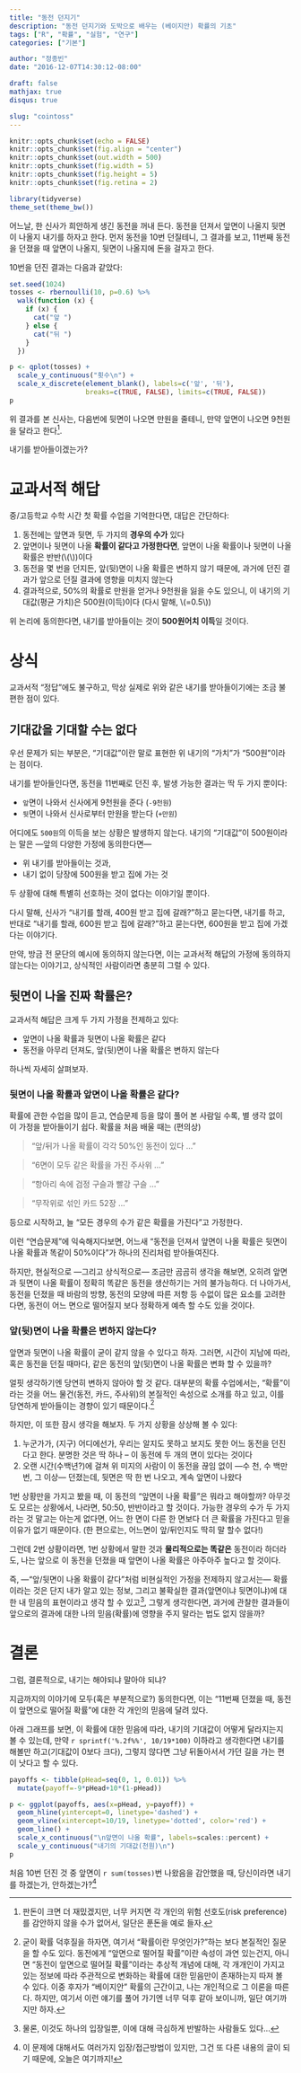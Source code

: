 ```yaml
---
title: "동전 던지기"
description: "동전 던지기와 도박으로 배우는 (베이지안) 확률의 기초"
tags: ["R", "확률", "실험", "연구"]
categories: ["기본"]

author: "정종빈"
date: "2016-12-07T14:30:12-08:00"

draft: false
mathjax: true
disqus: true

slug: "cointoss"
---
```


```r
knitr::opts_chunk$set(echo = FALSE)
knitr::opts_chunk$set(fig.align = "center")
knitr::opts_chunk$set(out.width = 500)
knitr::opts_chunk$set(fig.width = 5)
knitr::opts_chunk$set(fig.height = 5)
knitr::opts_chunk$set(fig.retina = 2)

library(tidyverse)
theme_set(theme_bw())
```

어느날, 한 신사가 희안하게 생긴 동전을 꺼내 든다.
동전을 던져서 앞면이 나올지 뒷면이 나올지 내기를 하자고 한다.
먼저 동전을 10번 던질테니, 그 결과를 보고, 11번째 동전을 던졌을 때 앞면이
나올지, 뒷면이 나올지에 돈을 걸자고 한다.

10번을 던진 결과는 다음과 같았다:

```r
set.seed(1024)
tosses <- rbernoulli(10, p=0.6) %>%
  walk(function (x) {
    if (x) {
      cat("앞 ")
    } else {
      cat("뒤 ")
    }
  })
```

```r
p <- qplot(tosses) +
  scale_y_continuous("횟수\n") +
  scale_x_discrete(element_blank(), labels=c('앞', '뒤'),
                   breaks=c(TRUE, FALSE), limits=c(TRUE, FALSE))
p
```


위 결과를 본 신사는, 다음번에 뒷면이 나오면 만원을 줄테니,
만약 앞면이 나오면 9천원을 달라고 한다[^1].

[^1]: 판돈이 크면 더 재밌겠지만, 너무 커지면 각 개인의 위험 선호도(risk  preference)를 감안하지 않을 수가 없어서, 일단은 푼돈을 예로 들자.

내기를 받아들이겠는가?

# 교과서적 해답

중/고등학교 수학 시간 첫 확률 수업을 기억한다면, 대답은 간단하다:

1. 동전에는 앞면과 뒷면, 두 가지의 **경우의 수가** 있다
1. 앞면이나 뒷면이 나올 **확률이 같다고 가정한다면**, 앞면이 나올 확률이나
뒷면이 나올 확률은 반반(\\(\frac{1}{2}\\))이다
1. 동전을 몇 번을 던지든, 앞(뒷)면이 나올 확률은 변하지 않기 때문에,
과거에 던진 결과가 앞으로 던질 결과에 영향을 미치지 않는다
1. 결과적으로, 50%의 확률로 만원을 얻거나 9천원을 잃을 수도 있으니,
이 내기의 기대값(평균 가치)은 500원(이득)이다
(다시 말해, \\(\frac{10 - 9}{2}=0.5\\))

위 논리에 동의한다면, 내기를 받아들이는 것이 **500원어치 이득**일 것이다.

# 상식

교과서적 "정답"에도 불구하고, 막상 실제로 위와 같은 내기를 받아들이기에는 조금
불편한 점이  있다.

## **기대값**을 **기대**할 수는 없다

우선 문제가 되는 부분은, "기대값"이란 말로 표현한 위 내기의 "가치"가
"500원"이라는 점이다.

내기를 받아들인다면, 동전을 11번째로 던진 후,
발생 가능한 결과는 딱 두 가지 뿐이다:

- `앞`면이 나와서 신사에게 9천원을 준다 (`-9천원`)
- `뒷`면이 나와서 신사로부터 만원을 받는다 (`+만원`)

어디에도 `500원`의 이득을 보는 상황은 발생하지 않는다.
내기의 "기대값"이 500원이라는 말은 ---앞의 다양한 가정에 동의한다면---

- 위 내기를 받아들이는 것과,
- 내기 없이 당장에 500원을 받고 집에 가는 것

두 상황에 대해 특별히 선호하는 것이 없다는 이야기일 뿐이다.

다시 말해, 신사가 "내기를 할래, 400원 받고 집에 갈래?"하고 묻는다면,
내기를 하고, 반대로 "내기를 할래, 600원 받고 집에 갈래?"하고 묻는다면, 600원을
받고 집에 가겠다는 이야기다.

만약, 방금 전 문단의 예시에 동의하지 않는다면, 이는 교과서적 해답의 가정에
동의하지 않는다는 이야기고, 상식적인 사람이라면 충분히 그럴 수 있다.

## 뒷면이 나올 **진짜** 확률은?

교과서적 해답은 크게 두 가지 가정을 전제하고 있다:

- 앞면이 나올 확률과 뒷면이 나올 확률은 같다
- 동전을 아무리 던져도, 앞(뒷)면이 나올 확률은 변하지 않는다

하나씩 자세히 살펴보자.

### 뒷면이 나올 확률과 앞면이 나올 확률은 같다?

확률에 관한 수업을 많이 듣고, 연습문제 등을 많이 풀어 본 사람일 수록,
별 생각 없이 이 가정을 받아들이기 쉽다.
확률을 처음 배울 때는 (편의상)

> "앞/뒤가 나올 확률이 각각 50%인 동전이 있다 ... "

> "6면이 모두 같은 확률을 가진 주사위 ... "

> "항아리 속에 검정 구슬과 빨강 구슬 ... "

> "무작위로 섞인 카드 52장 ... "

등으로 시작하고, 늘 "모든 경우의 수가 같은 확률을 가진다"고 가정한다.

이런 "연습문제"에 익숙해지다보면, 어느새 "동전을 던져서 앞면이 나올
확률은 뒷면이 나올 확률과 똑같이 50%이다"가 하나의 진리처럼 받아들여진다.

하지만, 현실적으로 ---그리고 상식적으로--- 조금만 곰곰히 생각을 해보면,
오히려 앞면과 뒷면이 나올 확률이 정확히 똑같은 동전을 생산하기는 거의 불가능하다.
더 나아가서, 동전을 던졌을 때 바람의 방향, 동전의 모양에 따른 저항 등 수없이
많은 요소를 고려한다면, 동전이 어느 면으로 떨어질지 보다 정확하게 예측 할 수도
있을 것이다.

### 앞(뒷)면이 나올 확률은 변하지 않는다?

앞면과 뒷면이 나올 확률이 굳이 같지 않을 수 있다고 하자. 그러면, 시간이 지남에
따라, 혹은 동전을 던질 때마다, 같은 동전의 앞(뒷)면이 나올 확률은 변화 할 수
있을까?

얼핏 생각하기엔 당연히 변하지 않아야 할 것 같다.
대부분의 확률 수업에서는, "확률"이라는 것을 어느 물건(동전, 카드, 주사위)의
본질적인 속성으로 소개를 하고 있고, 이를 당연하게 받아들이는 경향이 있기
때문이다.[^2]

[^2]: 굳이 확률 덕후질을 하자면, 여기서 "확률이란 무엇인가?"하는 보다 본질적인 질문을 할 수도 있다. 동전에게 "앞면으로 떨어질 확률"이란 속성이 과연 있는건지, 아니면 "동전이 앞면으로 떨어질 확률"이라는 추상적 개념에 대해, 각 개개인이 가지고 있는 정보에 따라 주관적으로 변화하는 확률에 대한 믿음만이 존재하는지 따져 볼 수 있다. 이중 후자가 "베이지안" 확률의 근간이고, 나는 개인적으로 그 이론을 따른다. 하지만, 여기서 이런 얘기를 풀어 가기엔 너무 덕후 같아 보이니까, 일단 여기까지만 하자.

하지만, 이 또한 잠시 생각을 해보자. 두 가지 상황을 상상해 볼 수 있다:

1. 누군가가, (지구) 어디에선가, 우리는 알지도 못하고 보지도 못한 어느 동전을
던진다고 한다. 분명한 것은 딱 하나 -- 이 동전에 두 개의 면이 있다는 것이다
1. 오랜 시간(수백년?)에 걸쳐 위 미지의 사람이 이 동전을 끊임 없이 ---수 천,
수 백만 번, 그 이상--- 던졌는데, 뒷면은 딱 한 번 나오고, 계속 앞면이 나왔다

1번 상황만을 가지고 봤을 때, 이 동전의 "앞면이 나올 확률"은 뭐라고 해야할까?
아무것도 모르는 상황에서, 나라면, 50:50, 반반이라고 할 것이다.
가능한 경우의 수가 두 가지라는 것 말고는 아는게 없다면, 어느 한 면이 다른 한
면보다 더 큰 확률을 가진다고 믿을 이유가 없기 때문이다. (한 편으로는, 어느면이
앞/뒤인지도 딱히 말 할수 없다!)

그런데 2번 상황이라면, 1번 상황에서 말한 것과 **물리적으로는 똑같은** 동전이라
하더라도, 나는 앞으로 이 동전을 던졌을 때 앞면이 나올 확률은 아주아주 높다고
할 것이다.

즉, ---"앞/뒷면이 나올 확률이 같다"처럼 비현실적인 가정을 전제하지 않고서는---
확률이라는 것은 단지 내가 알고 있는 정보, 그리고 불확실한 결과(앞면이냐
뒷면이냐)에 대한 내 믿음의 표현이라고 생각 할 수 있고[^3], 그렇게 생각한다면,
과거에 관찰한 결과들이 앞으로의 결과에 대한 나의 믿음(확률)에 영향을 주지 말라는
법도 없지 않을까?

[^3]: 물론, 이것도 하나의 입장일뿐, 이에 대해 극심하게 반발하는 사람들도 있다...

# 결론

그럼, 결론적으로, 내기는 해야되냐 말아야 되냐?

지금까지의 이야기에 모두(혹은 부분적으로?) 동의한다면, 이는 "11번째 던졌을 때,
동전이 앞면으로 떨어질 확률"에 대한 각 개인의 믿음에 달려 있다.

아래 그래프를 보면, 이 확률에 대한 믿음에 따라, 내기의 기대값이 어떻게
달라지는지 볼 수 있는데, 만약 `r sprintf('%.2f%%', 10/19*100)` 이하라고 생각한다면
내기를 해볼만 하고(기대값이 0보다 크다), 그렇지 않다면 그냥 뒤돌아서서 가던 길을
가는 편이 낫다고 할 수 있다.

```r
payoffs <- tibble(pHead=seq(0, 1, 0.01)) %>%
  mutate(payoff=-9*pHead+10*(1-pHead))

p <- ggplot(payoffs, aes(x=pHead, y=payoff)) +
  geom_hline(yintercept=0, linetype='dashed') +
  geom_vline(xintercept=10/19, linetype='dotted', color='red') +
  geom_line() +
  scale_x_continuous("\n앞면이 나올 확률", labels=scales::percent) +
  scale_y_continuous("내기의 기대값(천원)\n")
p
```

처음 10번 던진 것 중 앞면이 `r sum(tosses)`번 나왔음을 감안했을 때, 당신이라면
내기를 하겠는가, 안하겠는가?[^4]

[^4]: 이 문제에 대해서도 여러가지 입장/접근방법이 있지만, 그건 또 다른 내용의 글이 되기 때문에, 오늘은 여기까지!

